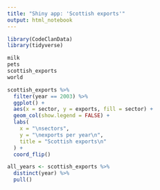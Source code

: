 ```yaml
---
title: "Shiny app: 'Scottish exports'"
output: html_notebook
---
```


```r
library(CodeClanData)
library(tidyverse)
```
```r
milk
pets
scottish_exports
world
```


```r
scottish_exports %>% 
  filter(year == 2003) %>% 
  ggplot() +
  aes(x = sector, y = exports, fill = sector) +
  geom_col(show.legend = FALSE) +
  labs(
    x = "\nsectors",
    y = "\nexports per year\n",
    title = "Scottish exports\n"
  ) +
  coord_flip()
```
```r
all_years <- scottish_exports %>% 
  distinct(year) %>% 
  pull()
```

